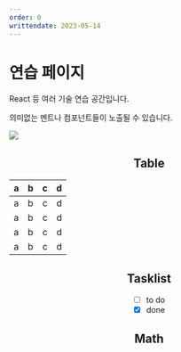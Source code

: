 ```yaml
---
order: 0
writtendate: 2023-05-14
---
```



# 연습 페이지

React 등 여러 기술 연습 공간입니다.

의미없는 멘트나 컴포넌트들이 노출될 수 있습니다.

![](../../../assets/2023-04-28-11-36-03.png)

<Header />

## Table

| a | b  |  c |  d  |
| - | :- | -: | :-: |
| a | b  |  c |  d  |
| a | b  |  c |  d  |
| a | b  |  c |  d  |
| a | b  |  c |  d  |

## Tasklist

* [ ] to do
* [x] done

## Math
<HelloGraph />


<Comment />
